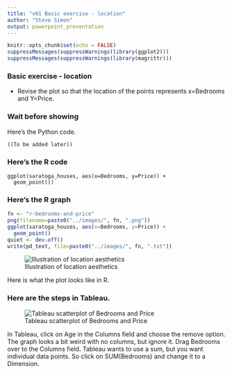 ```yaml
---
title: "v01 Basic exercise - location"
author: "Steve Simon"
output: powerpoint_presentation
---
```


```r
knitr::opts_chunk$set(echo = FALSE)
suppressMessages(suppressWarnings(library(ggplot2)))
suppressMessages(suppressWarnings(library(magrittr)))
```

### Basic exercise - location

+ Revise the plot so that the location of the points represents x=Bedrooms and Y=Price.

### Wait before showing

Here's the Python code.

```{}
((To be added later))
```

### Here's the R code

```{}
ggplot(saratoga_houses, aes(x=Bedrooms, y=Price)) + 
  geom_point())
```

### Here's the R graph

```r
fn <- "r-bedrooms-and-price"
png(filename=paste0("../images/", fn, ".png"))
ggplot(saratoga_houses, aes(x=Bedrooms, y=Price)) + 
  geom_point()
quiet <- dev.off()
write(pd_text, file=paste0("../images/", fn, ".txt"))
```

![Illustration of location aesthetics](../images/r-bedrooms-and-price.png)

<div class="notes">

Here is what the plot looks like in R.

</div>

### Here are the steps in Tableau.

![Tableau scatterplot of Bedrooms and Price](../images/tableau-bedrooms-vs-price.png)

<div class="notes">

In Tableau, click on Age in the Columns field and choose the remove option. The graph looks a bit weird with no columns, but ignore it. Drag Bedrooms over to the Columns field. Tableau wants to use a sum, but you want individual data points. So click on SUM(Bedrooms) and change it to a Dimension.

</div>
